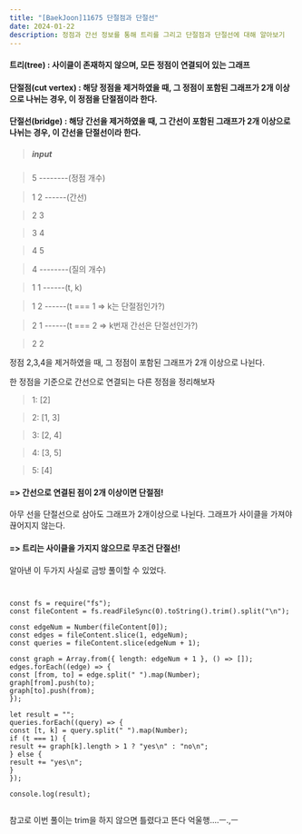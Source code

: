 ```yaml
---
title: "[BaekJoon]11675 단절점과 단절선"
date: 2024-01-22
description: 정점과 간선 정보를 통해 트리를 그리고 단절점과 단절선에 대해 알아보기
---
```


#### 트리(tree) : 사이클이 존재하지 않으며, 모든 정점이 연결되어 있는 그래프

#### 단절점(cut vertex) : 해당 정점을 제거하였을 때, 그 정점이 포함된 그래프가 2개 이상으로 나뉘는 경우, 이 정점을 단절점이라 한다.

#### 단절선(bridge) : 해당 간선을 제거하였을 때, 그 간선이 포함된 그래프가 2개 이상으로 나뉘는 경우, 이 간선을 단절선이라 한다.

> ##### input

> 5 --------(정점 개수)

> 1 2 ------(간선)

> 2 3

> 3 4

> 4 5

> 4 --------(질의 개수)

> 1 1 ------(t, k)

> 1 2 ------(t === 1 => k는 단절점인가?)

> 2 1 ------(t === 2 => k번재 간선은 단절선인가?)

> 2 2

정점 2,3,4을 제거하였을 때, 그 정점이 포함된 그래프가 2개 이상으로 나뉜다.

한 정점을 기준으로 간선으로 연결되는 다른 정점을 정리해보자

> 1: [2]

> 2: [1, 3]

> 3: [2, 4]

> 4: [3, 5]

> 5: [4]

#### => 간선으로 연결된 점이 2개 이상이면 단절점!

아무 선을 단절선으로 삼아도 그래프가 2개이상으로 나뉜다. 그래프가 사이클을 가져야 끊어지지 않는다.

#### => 트리는 사이클을 가지지 않으므로 무조건 단절선!

알아낸 이 두가지 사실로 금방 풀이할 수 있었다.

```


const fs = require("fs");
const fileContent = fs.readFileSync(0).toString().trim().split("\n");

const edgeNum = Number(fileContent[0]);
const edges = fileContent.slice(1, edgeNum);
const queries = fileContent.slice(edgeNum + 1);

const graph = Array.from({ length: edgeNum + 1 }, () => []);
edges.forEach((edge) => {
const [from, to] = edge.split(" ").map(Number);
graph[from].push(to);
graph[to].push(from);
});

let result = "";
queries.forEach((query) => {
const [t, k] = query.split(" ").map(Number);
if (t === 1) {
result += graph[k].length > 1 ? "yes\n" : "no\n";
} else {
result += "yes\n";
}
});

console.log(result);


```

참고로 이번 풀이는 trim을 하지 않으면 틀렸다고 뜬다 억울행....ㅡ.,ㅡ
